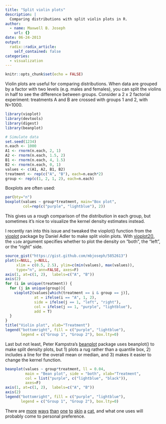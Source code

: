 ```yaml
---
title: "Split violin plots"
description: |
  Comparing distributions with split violin plots in R.
author:
  - name: Maxwell B. Joseph
    url: {}
date: 06-24-2013
output:
  radix::radix_article:
    self_contained: false
categories: 
  - visualization
---
```


```r
knitr::opts_chunk$set(echo = FALSE)
```

Violin plots are useful for comparing distributions. When data are
grouped by a factor with two levels (e.g. males and females), you can
split the violins in half to see the difference between groups. Consider
a 2 x 2 factorial experiment: treatments A and B are crossed with groups
1 and 2, with N=1000.

```r
library(vioplot)
library(devtools)
library(digest)
library(beanplot)

# Simulate data
set.seed(1234)
n.each <- 1000
A1 <- rnorm(n.each, 2, 1)
A2 <- rnorm(n.each, 1.5, 2)
B1 <- rnorm(n.each, 4, 1.5)
B2 <- rnorm(n.each, 0, 1)
values <- c(A1, A2, B1, B2)
treatment <- rep(c("A", "B"), each=n.each*2)
group <- rep(c(1, 2, 1, 2), each=n.each)
```

Boxplots are often used:

```r
par(bty="n")
boxplot(values ~ group*treatment, main="Box plot", 
        col=rep(c("purple", "lightblue"), 2))
```

This gives us a rough comparison of the distribution in each group,
but sometimes it's nice to visualize the kernel density estimates instead.

I recently ran into this issue and tweaked the vioplot() function from
the [vioplot](http://cran.r-project.org/web/packages/vioplot/index.html)
package by Daniel Adler to make split violin plots.
With [vioplot2()](https://gist.github.com/mbjoseph/5852613), the `side`
argument specifies whether to plot the density on "both", the "left", or
the "right" side.

```r
source_gist("https://gist.github.com/mbjoseph/5852613")
plot(x=NULL, y=NULL,
     xlim = c(0.5, 2.5), ylim=c(min(values), max(values)),
     type="n", ann=FALSE, axes=F)
axis(1, at=c(1, 2),  labels=c("A", "B"))
axis(2)
for (i in unique(treatment)) {
  for (j in unique(group)){
    vioplot2(values[which(treatment == i & group == j)],
             at = ifelse(i == "A", 1, 2),
             side = ifelse(j == 1, "left", "right"),
             col = ifelse(j == 1, "purple", "lightblue"),
             add = T)
  }
}
title("Violin plot", xlab="Treatment")
legend("bottomright", fill = c("purple", "lightblue"),
       legend = c("Group 1", "Group 2"), box.lty=0)
```


Last but not least, Peter Kampstra's
[beanplot](http://cran.r-project.org/web/packages/beanplot/index.html)
package uses beanplot() to make split
density plots, but 1) plots a rug rather
than a quantile box, 2) includes a line for the overall mean or median,
and 3) makes it easier to change the kernel function.

```r
beanplot(values ~ group*treatment, ll = 0.04,
         main = "Bean plot", side = "both", xlab="Treatment",
         col = list("purple", c("lightblue", "black")),
         axes=F)
axis(1, at=c(1, 2),  labels=c("A", "B"))
axis(2)
legend("bottomright", fill = c("purple", "lightblue"),
       legend = c("Group 1", "Group 2"), box.lty=0)
```

There are
[more](http://thebiobucket.blogspot.com/2011/08/comparing-two-distributions.html)
[ways](http://www.nicebread.de/comparing-all-quantiles-of-two-distributions-simultaneously/)
[than](http://flowingdata.com/2012/05/15/how-to-visualize-and-compare-distributions/)
[one](http://heuristically.wordpress.com/2012/06/13/comparing-continuous-distributions-with-r/)
[to](http://www.stats4stem.org/r-dotplots-and-stripcharts.html)
[skin](http://influentialpoints.com/Critiques/displaying_distributions_using_R.htm)
[a](http://blog.earlh.com/index.php/2009/07/visualizing-and-comparing-distributions-part-8-of-a-series/)
[cat](http://upload.wikimedia.org/wikipedia/commons/thumb/3/33/Spielendes_K%C3%A4tzchen.JPG/640px-Spielendes_K%C3%A4tzchen.JPG),
and what one uses will probably come to personal preference.
